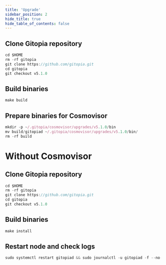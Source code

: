 ```yaml
---
title: 'Upgrade'
sidebar_position: 2
hide_title: true
hide_table_of_contents: false
---
```



<PageTitle
  iconUrl="img/gitopia-icon.svg"
  title="Upgrade"
  chainId="gitopia"
  version="v5.1.0"
/>

## Clone Gitopia repository

```js
cd $HOME
rm -rf gitopia
git clone https://github.com/gitopia.git
cd gitopia
git checkout v5.1.0
```

## Build binaries

```js
make build
```

## Prepare binaries for Cosmovisor

```js
mkdir -p ~/.gitopia/cosmovisor/upgrades/v5.1.0/bin
mv build/gitopiad ~/.gitopia/cosmovisor/upgrades/v5.1.0/bin/
rm -rf build
```

# Without Cosmovisor

## Clone Gitopia repository

```js
cd $HOME
rm -rf gitopia
git clone https://github.com/gitopia.git
cd gitopia
git checkout v5.1.0
```

## Build binaries

```js
make install
```

## Restart node and check logs

```js
sudo systemctl restart gitopiad && sudo journalctl -u gitopiad -f --no-hostname -o cat
```
